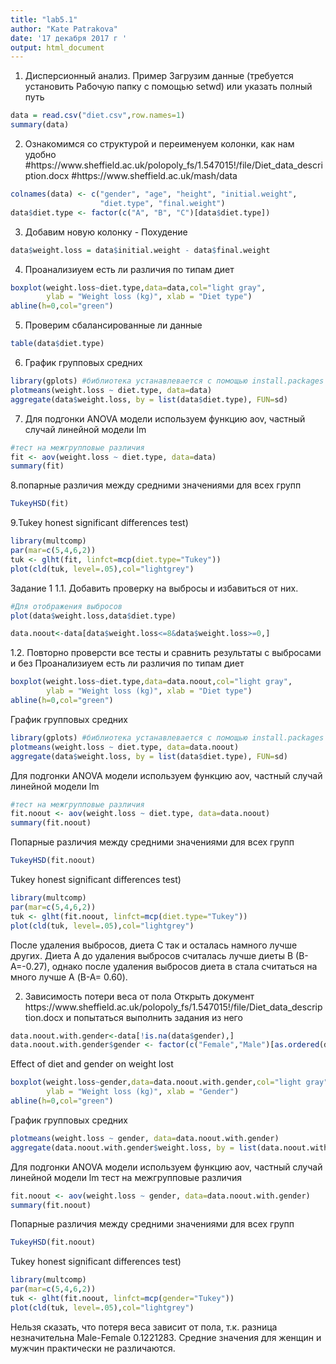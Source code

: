 ```yaml
---
title: "lab5.1"
author: "Kate Patrakova"
date: '17 декабря 2017 г '
output: html_document
---
```

1. Дисперсионный анализ. Пример
Загрузим данные (требуется установить Рабочую папку с помощью setwd) или указать полный путь

```r

data = read.csv("diet.csv",row.names=1)
summary(data)
```

2. Ознакомимся со структурой и переименуем колонки, как нам удобно
#https://www.sheffield.ac.uk/polopoly_fs/1.547015!/file/Diet_data_description.docx
#https://www.sheffield.ac.uk/mash/data

```r
colnames(data) <- c("gender", "age", "height", "initial.weight", 
                    "diet.type", "final.weight")
data$diet.type <- factor(c("A", "B", "C")[data$diet.type])


```

3. Добавим новую колонку - Похудение
```r
data$weight.loss = data$initial.weight - data$final.weight
```

4. Проанализиуем есть ли различия по типам диет
```r
boxplot(weight.loss~diet.type,data=data,col="light gray",
        ylab = "Weight loss (kg)", xlab = "Diet type")
abline(h=0,col="green")
```

5. Проверим сбалансированные ли данные
```r
table(data$diet.type)
```

6. График групповых средних
```r
library(gplots) #библиотека устанавлевается с помощью install.packages
plotmeans(weight.loss ~ diet.type, data=data)
aggregate(data$weight.loss, by = list(data$diet.type), FUN=sd)
```

7. Для подгонки ANOVA модели используем функцию aov, частный случай линейной модели lm
```r
#тест на межгрупповые различия
fit <- aov(weight.loss ~ diet.type, data=data)
summary(fit)
```

8.попарные различия между средними значениями для всех групп
```r
TukeyHSD(fit)
```
 
9.Tukey honest significant differences test)
```r
library(multcomp)
par(mar=c(5,4,6,2))
tuk <- glht(fit, linfct=mcp(diet.type="Tukey"))
plot(cld(tuk, level=.05),col="lightgrey")
```

Задание 1
1.1. Добавить проверку на выбросы и избавиться от них. 
```r
#Для отображения выбросов
plot(data$weight.loss,data$diet.type)
```

```r
data.noout<-data[data$weight.loss<=8&data$weight.loss>=0,]
```

1.2. Повторно проверсти все тесты и сравнить результаты с выбросами и без
Проанализиуем есть ли различия по типам диет
```r
boxplot(weight.loss~diet.type,data=data.noout,col="light gray",
        ylab = "Weight loss (kg)", xlab = "Diet type")
abline(h=0,col="green")
```
График групповых средних
```r
library(gplots) #библиотека устанавлевается с помощью install.packages
plotmeans(weight.loss ~ diet.type, data=data.noout)
aggregate(data$weight.loss, by = list(data$diet.type), FUN=sd)
```
Для подгонки ANOVA модели используем функцию aov, частный случай линейной модели lm
```r
#тест на межгрупповые различия
fit.noout <- aov(weight.loss ~ diet.type, data=data.noout)
summary(fit.noout)
```
Попарные различия между средними значениями для всех групп
```r
TukeyHSD(fit.noout)
```
Tukey honest significant differences test)
```r
library(multcomp)
par(mar=c(5,4,6,2))
tuk <- glht(fit.noout, linfct=mcp(diet.type="Tukey"))
plot(cld(tuk, level=.05),col="lightgrey")
```

После удаления выбросов, диета С так и осталась намного лучше других. Диета А до удаления выбросов считалась лучше диеты В  (В-А=-0.27), однако после удаления выбросов диета в стала считаться на много лучше А (B-A= 0.60).



2. Зависимость потери веса от пола
Открыть документ https://www.sheffield.ac.uk/polopoly_fs/1.547015!/file/Diet_data_description.docx
и попытаться выполнить задания из него

```r

data.noout.with.gender<-data[!is.na(data$gender),]
data.noout.with.gender$gender <- factor(c("Female","Male")[as.ordered(data.noout.with.gender$gender)])
```

Effect of diet and gender on weight lost
```r
boxplot(weight.loss~gender,data=data.noout.with.gender,col="light gray",
        ylab = "Weight loss (kg)", xlab = "Gender")
abline(h=0,col="green")
```

График групповых средних
```r

plotmeans(weight.loss ~ gender, data=data.noout.with.gender)
aggregate(data.noout.with.gender$weight.loss, by = list(data.noout.with.gender$gender), FUN=sd)
```

Для подгонки ANOVA модели используем функцию aov, частный случай линейной модели lm
тест на межгрупповые различия
```r
fit.noout <- aov(weight.loss ~ gender, data=data.noout.with.gender)
summary(fit.noout)

```

Попарные различия между средними значениями для всех групп
```r
TukeyHSD(fit.noout)
```
Tukey honest significant differences test)
```r
library(multcomp)
par(mar=c(5,4,6,2))
tuk <- glht(fit.noout, linfct=mcp(gender="Tukey"))
plot(cld(tuk, level=.05),col="lightgrey")
```

Нельзя сказать, что потеря веса зависит от пола, т.к. разница незначительна Male-Female 0.1221283. Средние значения для женщин и мужчин практически не различаются.
